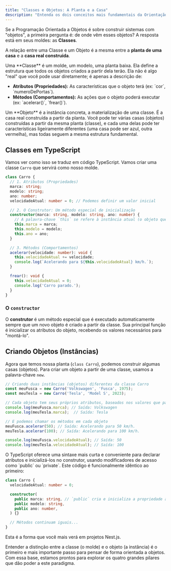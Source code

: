 ```yaml
---
title: "Classes e Objetos: A Planta e a Casa"
description: "Entenda os dois conceitos mais fundamentais da Orientação a Objetos: Classes como o molde e Objetos como a instância concreta, com exemplos práticos em TypeScript."
---
```



Se a Programação Orientada a Objetos é sobre construir sistemas com "objetos", a primeira pergunta é: de onde vêm esses objetos? A resposta está em seus moldes: as **Classes**.

A relação entre uma Classe e um Objeto é a mesma entre a **planta de uma casa** e a **casa real construída**.

<CardGrid>
    <Card title="📜📐 Classe: A Planta">
        Uma **Classe** é um molde, um modelo, uma planta baixa. Ela define a estrutura que todos os objetos criados a partir dela terão. Ela não é algo "real" que você pode usar diretamente; é apenas a descrição de:
        <ul>
            <li><strong>Atributos (Propriedades):</strong> As características que o objeto terá (ex: `cor`, `numeroDePortas`).</li>
            <li><strong>Métodos (Comportamentos):</strong> As ações que o objeto poderá executar (ex: `acelerar()`, `frear()`).</li>
        </ul>
    </Card>
    <Card title="🏠 Objeto: A Casa">
        Um **Objeto** é a instância concreta, a materialização de uma classe. É a casa real construída a partir da planta. Você pode ter várias casas (objetos) construídas a partir da mesma planta (classe), e cada uma delas pode ter características ligeiramente diferentes (uma casa pode ser azul, outra vermelha), mas todas seguem a mesma estrutura fundamental.
    </Card>
</CardGrid>

## Classes em TypeScript

Vamos ver como isso se traduz em código TypeScript. Vamos criar uma classe `Carro` que servirá como nosso molde.

```typescript
class Carro {
  // 1. Atributos (Propriedades)
  marca: string;
  modelo: string;
  ano: number;
  velocidadeAtual: number = 0; // Podemos definir um valor inicial

  // 2. O Construtor: Um método especial de inicialização
  constructor(marca: string, modelo: string, ano: number) {
    // A palavra-chave `this` se refere à instância atual (o objeto que está sendo criado)
    this.marca = marca;
    this.modelo = modelo;
    this.ano = ano;
  }

  // 3. Métodos (Comportamentos)
  acelerar(velocidade: number): void {
    this.velocidadeAtual += velocidade;
    console.log(`Acelerando para ${this.velocidadeAtual} km/h.`);
  }

  frear(): void {
    this.velocidadeAtual = 0;
    console.log('Carro parado.');
  }
}
```

### O `constructor`
O **construtor** é um método especial que é executado automaticamente sempre que um novo objeto é criado a partir da classe. Sua principal função é inicializar os atributos do objeto, recebendo os valores necessários para "montá-lo".

## Criando Objetos (Instâncias)

Agora que temos nossa planta (`class Carro`), podemos construir algumas casas (objetos). Para criar um objeto a partir de uma classe, usamos a palavra-chave `new`.

```typescript
// Criando duas instâncias (objetos) diferentes da classe Carro
const meuFusca = new Carro('Volkswagen', 'Fusca', 1975);
const meuTesla = new Carro('Tesla', 'Model S', 2023);

// Cada objeto tem seus próprios atributos, baseados nos valores que passamos para o construtor
console.log(meuFusca.marca); // Saída: Volkswagen
console.log(meuTesla.marca);  // Saída: Tesla

// E podemos chamar os métodos em cada objeto
meuFusca.acelerar(50); // Saída: Acelerando para 50 km/h.
meuTesla.acelerar(100); // Saída: Acelerando para 100 km/h.

console.log(meuFusca.velocidadeAtual); // Saída: 50
console.log(meuTesla.velocidadeAtual); // Saída: 100
```

<Aside type="note" title="TypeScript Shorthand">
O TypeScript oferece uma sintaxe mais curta e conveniente para declarar atributos e inicializá-los no construtor, usando modificadores de acesso como `public` ou `private`. Este código é funcionalmente idêntico ao primeiro:

```typescript
class Carro {
  velocidadeAtual: number = 0;

  constructor(
    public marca: string, // `public` cria e inicializa a propriedade automaticamente
    public modelo: string,
    public ano: number,
  ) {}

  // Métodos continuam iguais...
}
```
Esta é a forma que você mais verá em projetos Nest.js.
</Aside>

Entender a distinção entre a classe (o molde) e o objeto (a instância) é o primeiro e mais importante passo para pensar de forma orientada a objetos. Com essa base, estamos prontos para explorar os quatro grandes pilares que dão poder a este paradigma.